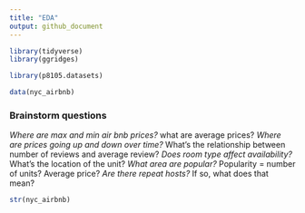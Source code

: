 ```yaml
---
title: "EDA"
output: github_document
---
```


```r
library(tidyverse)
library(ggridges)
```


```r
library(p8105.datasets)

data(nyc_airbnb)
```

### Brainstorm questions

*Where are max and min air bnb prices?
  *what are average prices?
*Where are prices going up and down over time?
*What's the relationship between number of reviews and average review?
*Does room type affect availability?
*What's the location of the unit? 
  *What area are popular?
  *Popularity = number of units? Average price?
*Are there repeat hosts?
  *If so, what does that mean? 
  
```r
str(nyc_airbnb)
```



